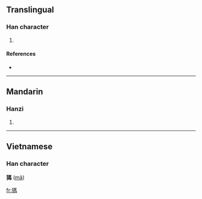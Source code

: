{{also|犸}}
==Translingual==

===Han character===
{{Han char|rn=94|rad=犬|as=09|sn=12|four=|canj=大竹尸手火 (KHSQF)}}

# {{defn|Han|sort=犬09}}

====References====
* {{Han ref|kx=0716.300|dkj=20595|hdz=21361.140|uh=7341|ud=29505}}

----

==Mandarin==

===Hanzi===
{{cmn-hanzi|sim=犸|pin=[[mà]] ([[ma4]])|wg=ma<sup>4</sup>}}

# {{defn|Mandarin}}

----

==Vietnamese==
===Han character===
'''獁''' ([[mã]])

[[fr:獁]]